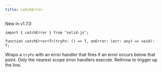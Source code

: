 ---
title: catchError
---

<Callout>
New in v1.7.0
</Callout>

```tsx
import { catchError } from "solid-js";

function catchError<T>(tryFn: () => T, onError: (err: any) => void): T;
```

Wraps a `tryFn` with an error handler that fires if an error occurs below that point. 
Only the nearest scope error handlers execute. 
Rethrow to trigger up the line.